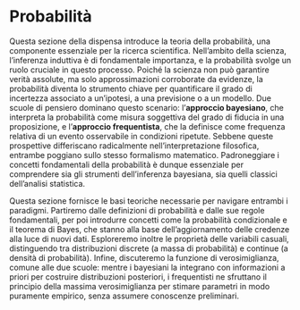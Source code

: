 # Probabilità {.unnumbered}

Questa sezione della dispensa introduce la teoria della probabilità, una componente essenziale per la ricerca scientifica. Nell'ambito della scienza, l'inferenza induttiva è di fondamentale importanza, e la probabilità svolge un ruolo cruciale in questo processo. Poiché la scienza non può garantire verità assolute, ma solo approssimazioni corroborate da evidenze, la probabilità diventa lo strumento chiave per quantificare il grado di incertezza associato a un’ipotesi, a una previsione o a un modello. Due scuole di pensiero dominano questo scenario: l’**approccio bayesiano**, che interpreta la probabilità come misura soggettiva del grado di fiducia in una proposizione, e l’**approccio frequentista**, che la definisce come frequenza relativa di un evento osservabile in condizioni ripetute. Sebbene queste prospettive differiscano radicalmente nell’interpretazione filosofica, entrambe poggiano sullo stesso formalismo matematico. Padroneggiare i concetti fondamentali della probabilità è dunque essenziale per comprendere sia gli strumenti dell’inferenza bayesiana, sia quelli classici dell’analisi statistica.

Questa sezione fornisce le basi teoriche necessarie per navigare entrambi i paradigmi. Partiremo dalle definizioni di probabilità e dalle sue regole fondamentali, per poi introdurre concetti come la probabilità condizionale e il teorema di Bayes, che stanno alla base dell’aggiornamento delle credenze alla luce di nuovi dati. Esploreremo inoltre le proprietà delle variabili casuali, distinguendo tra distribuzioni discrete (a massa di probabilità) e continue (a densità di probabilità). Infine, discuteremo la funzione di verosimiglianza, comune alle due scuole: mentre i bayesiani la integrano con informazioni a priori per costruire distribuzioni posteriori, i frequentisti ne sfruttano il principio della massima verosimiglianza per stimare parametri in modo puramente empirico, senza assumere conoscenze preliminari.

